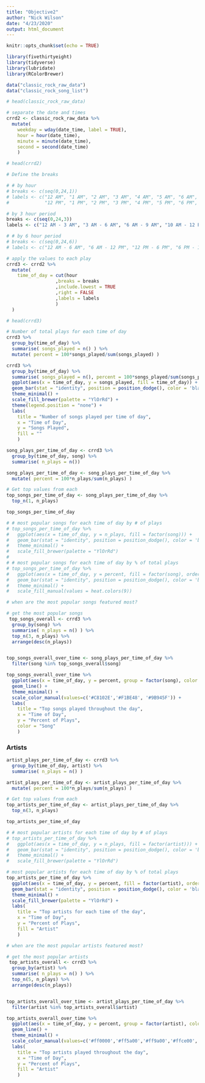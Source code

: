 ```yaml
---
title: "Objective2"
author: "Nick Wilson"
date: "4/23/2020"
output: html_document
---
```


```r
knitr::opts_chunk$set(echo = TRUE)
```



```r

library(fivethirtyeight)
library(tidyverse)
library(lubridate)
library(RColorBrewer)

data("classic_rock_raw_data")
data("classic_rock_song_list")

# head(classic_rock_raw_data)

```


```r

# separate the date and times
crrd2 <- classic_rock_raw_data %>%
  mutate(
    weekday = wday(date_time, label = TRUE),
    hour = hour(date_time),
    minute = minute(date_time),
    second = second(date_time)
    )

# head(crrd2)

```


```r

# Define the breaks

# # by hour
# breaks <- c(seq(0,24,1))
# labels <- c("12 AM", "1 AM", "2 AM", "3 AM", "4 AM", "5 AM", "6 AM", "7 AM", "8 AM", "9 AM", "10 AM", "11 AM", 
#             "12 PM", "1 PM", "2 PM", "3 PM", "4 PM", "5 PM", "6 PM", "7 PM", "8 PM", "9 PM", "10 PM", "11 PM" )

# by 3 hour period
breaks <- c(seq(0,24,3))
labels <- c("12 AM - 3 AM", "3 AM - 6 AM", "6 AM - 9 AM", "10 AM - 12 PM", "12 PM - 3 PM", "3 PM - 6 PM", "6 PM - 9 PM", "9 PM - 12 PM" )

# # by 6 hour period
# breaks <- c(seq(0,24,6))
# labels <- c("12 AM - 6 AM", "6 AM - 12 PM", "12 PM - 6 PM", "6 PM - 12 PM" )

```


```r

# apply the values to each play
crrd3 <- crrd2 %>%
  mutate(
    time_of_day = cut(hour
                  ,breaks = breaks
                  ,include.lowest = TRUE
                  ,right = FALSE
                  ,labels = labels
                  )
  )

# head(crrd3)

```


```r

# Number of total plays for each time of day
crrd3 %>% 
  group_by(time_of_day) %>%
  summarise( songs_played = n() ) %>%
  mutate( percent = 100*songs_played/sum(songs_played) )

crrd3 %>% 
  group_by(time_of_day) %>%
  summarise( songs_played = n(), percent = 100*songs_played/sum(songs_played)) %>%
  ggplot(aes(x = time_of_day, y = songs_played, fill = time_of_day)) +
  geom_bar(stat = "identity", position = position_dodge(), color = 'black') + 
  theme_minimal() + 
  scale_fill_brewer(palette = "YlOrRd") + 
  theme(legend.position = "none") + 
  labs(
    title = "Number of songs played per time of day",
    x = "Time of Day",
    y = "Songs Played",
    fill = ""
    )


```


```r

song_plays_per_time_of_day <- crrd3 %>% 
  group_by(time_of_day, song) %>%
  summarise( n_plays = n())

song_plays_per_time_of_day <- song_plays_per_time_of_day %>%
  mutate( percent = 100*n_plays/sum(n_plays) )

# Get top values from each 
top_songs_per_time_of_day <- song_plays_per_time_of_day %>% 
  top_n(1, n_plays)

top_songs_per_time_of_day

# # most popular songs for each time of day by # of plays
# top_songs_per_time_of_day %>%
#   ggplot(aes(x = time_of_day, y = n_plays, fill = factor(song))) +
#   geom_bar(stat = "identity", position = position_dodge(), color = 'black') + 
#   theme_minimal() + 
#   scale_fill_brewer(palette = "YlOrRd")
# 
# # most popular songs for each time of day by % of total plays
# top_songs_per_time_of_day %>%
#   ggplot(aes(x = time_of_day, y = percent, fill = factor(song), order = time_of_day)) +
#   geom_bar(stat = "identity", position = position_dodge(), color = 'black') +
#   theme_minimal() +
#   scale_fill_manual(values = heat.colors(9))

```


```r

# when are the most popular songs featured most?

# get the most popular songs
 top_songs_overall <- crrd3 %>% 
  group_by(song) %>% 
  summarise( n_plays = n() ) %>% 
  top_n(3, n_plays) %>%
  arrange(desc(n_plays))


top_songs_overall_over_time <- song_plays_per_time_of_day %>%
  filter(song %in% top_songs_overall$song)

top_songs_overall_over_time %>%
  ggplot(aes(x = time_of_day, y = percent, group = factor(song), color = factor(song))) + 
  geom_line() + 
  theme_minimal() +
  scale_color_manual(values=c('#C8102E','#F1BE48', '#9B945F')) + 
  labs(
    title = "Top songs played throughout the day",
    x = "Time of Day",
    y = "Percent of Plays",
    color = "Song"
    )

```


### Artists

```r

artist_plays_per_time_of_day <- crrd3 %>% 
  group_by(time_of_day, artist) %>%
  summarise( n_plays = n() )

artist_plays_per_time_of_day <- artist_plays_per_time_of_day %>%
  mutate( percent = 100*n_plays/sum(n_plays) )

# Get top values from each 
top_artists_per_time_of_day <- artist_plays_per_time_of_day %>% 
  top_n(3, n_plays)

top_artists_per_time_of_day

# # most popular artists for each time of day by # of plays
# top_artists_per_time_of_day %>%
#   ggplot(aes(x = time_of_day, y = n_plays, fill = factor(artist))) +
#   geom_bar(stat = "identity", position = position_dodge(), color = 'black') +
#   theme_minimal() +
#   scale_fill_brewer(palette = "YlOrRd")

# most popular artists for each time of day by % of total plays
top_artists_per_time_of_day %>%
  ggplot(aes(x = time_of_day, y = percent, fill = factor(artist), order = time_of_day)) +
  geom_bar(stat = "identity", position = position_dodge(), color = 'black') +
  theme_minimal() +
  scale_fill_brewer(palette = "YlOrRd") + 
  labs(
    title = "Top artists for each time of the day",
    x = "Time of Day",
    y = "Percent of Plays",
    fill = "Artist"
    )

```


```r

# when are the most popular artists featured most?

# get the most popular artists
 top_artists_overall <- crrd3 %>% 
  group_by(artist) %>% 
  summarise( n_plays = n() ) %>% 
  top_n(5, n_plays) %>%
  arrange(desc(n_plays))


top_artists_overall_over_time <- artist_plays_per_time_of_day %>%
  filter(artist %in% top_artists_overall$artist)

top_artists_overall_over_time %>%
  ggplot(aes(x = time_of_day, y = percent, group = factor(artist), color = factor(artist))) + 
  geom_line() + 
  theme_minimal() +
  scale_color_manual(values=c('#ff0000','#ff5a00','#ff9a00','#ffce00','#f0ff00')) + 
  labs(
    title = "Top artists played throughout the day",
    x = "Time of Day",
    y = "Percent of Plays",
    fill = "Artist"
    )

```
